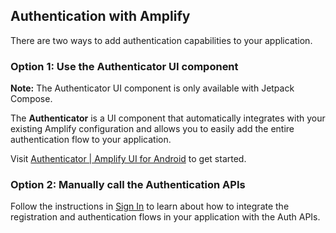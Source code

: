 ## Authentication with Amplify

There are two ways to add authentication capabilities to your application.

### Option 1: Use the Authenticator UI component
<Callout warning>

**Note:** The Authenticator UI component is only available with Jetpack Compose.

</Callout>

The **Authenticator** is a UI component that automatically integrates with your existing Amplify configuration and allows you to easily add the entire authentication flow to your application.

Visit [Authenticator | Amplify UI for Android](https://ui.docs.amplify.aws/android/connected-components/authenticator) to get started.

### Option 2: Manually call the Authentication APIs

Follow the instructions in [Sign In](/lib/auth/signin) to learn about how to integrate the registration and authentication flows in your application with the Auth APIs.